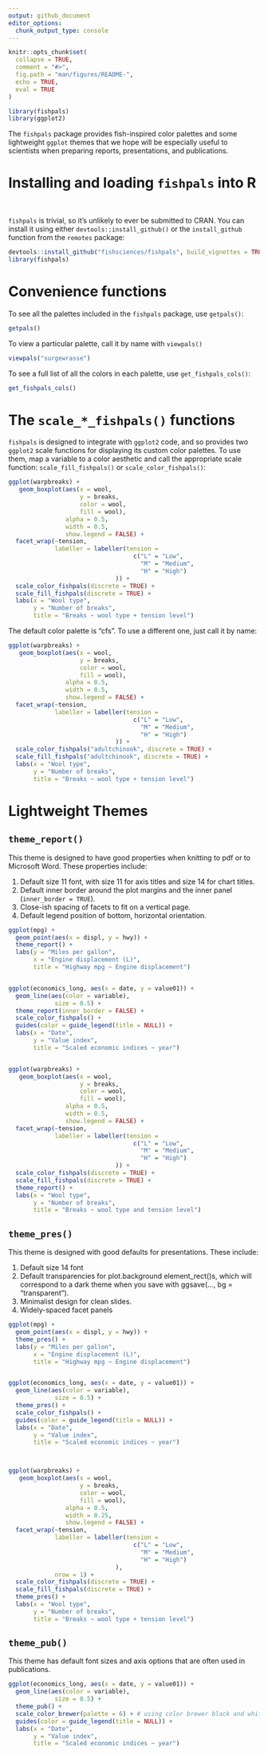 ```yaml
---
output: github_document
editor_options: 
  chunk_output_type: console
---
```


<!-- README.md is generated from README.Rmd. Please edit that file -->

```r
knitr::opts_chunk$set(
  collapse = TRUE,
  comment = "#>",
  fig.path = "man/figures/README-",
  echo = TRUE,
  eval = TRUE
)
```

```r
library(fishpals)
library(ggplot2)
```


The `fishpals` package provides fish-inspired color palettes and some lightweight `ggplot` themes that we hope will be especially useful to scientists when preparing reports, presentations, and publications.

# Installing and loading `fishpals` into R
<br>

`fishpals` is trivial, so it's unlikely to ever be submitted to CRAN.  You can install it using either `devtools::install_github()` or the `install_github` function from the `remotes` package:

```r

devtools::install_github("fishsciences/fishpals", build_vignettes = TRUE) 
library(fishpals)

```


# Convenience functions

To see all the palettes included in the `fishpals` package, use `getpals()`:

```r
getpals()

```


To view a particular palette, call it by name with `viewpals()`

```r
viewpals("surgewrasse")
```

To see a full list of all the colors in each palette, use `get_fishpals_cols()`:

```r
get_fishpals_cols()

```


# The `scale_*_fishpals()` functions

`fishpals` is designed to integrate with `ggplot2` code, and so provides two `ggplot2` scale functions for displaying its custom color palettes.  To use them, map a variable to a color aesthetic and call the appropriate scale function: `scale_fill_fishpals()` or `scale_color_fishpals()`:

```r

ggplot(warpbreaks) +
   geom_boxplot(aes(x = wool, 
                    y = breaks, 
                    color = wool,
                    fill = wool),
                alpha = 0.5,
                width = 0.5,
                show.legend = FALSE) +
  facet_wrap(~tension,
             labeller = labeller(tension = 
                                   c("L" = "Low",
                                     "M" = "Medium",
                                     "H" = "High")
                              )) +
  scale_color_fishpals(discrete = TRUE) +
  scale_fill_fishpals(discrete = TRUE) +
  labs(x = "Wool type",
       y = "Number of breaks",
       title = "Breaks ~ wool type + tension level")


```

The default color palette is "cfs".  To use a different one, just call it by name:

```r
ggplot(warpbreaks) +
   geom_boxplot(aes(x = wool, 
                    y = breaks, 
                    color = wool,
                    fill = wool),
                alpha = 0.5,
                width = 0.5,
                show.legend = FALSE) +
  facet_wrap(~tension,
             labeller = labeller(tension = 
                                   c("L" = "Low",
                                     "M" = "Medium",
                                     "H" = "High")
                              )) +
  scale_color_fishpals("adultchinook", discrete = TRUE) +
  scale_fill_fishpals("adultchinook", discrete = TRUE) +
  labs(x = "Wool type",
       y = "Number of breaks",
       title = "Breaks ~ wool type + tension level")
```


# Lightweight Themes

## `theme_report()`

This theme is designed to have good properties when knitting to pdf or to Microsoft Word.  These properties include:

1. Default size 11 font, with size 11 for axis titles and size 14 for chart titles.
2. Default inner border around the plot margins and the inner panel (`inner_border = TRUE`).
3. Close-ish spacing of facets to fit on a vertical page.
4. Default legend position of bottom, horizontal orientation.


```r
ggplot(mpg) +
  geom_point(aes(x = displ, y = hwy)) +
  theme_report() +
  labs(y = "Miles per gallon",
       x = "Engine displacement (L)",
       title = "Highway mpg ~ Engine displacement")


ggplot(economics_long, aes(x = date, y = value01)) +
  geom_line(aes(color = variable),
             size = 0.5) +
  theme_report(inner_border = FALSE) +
  scale_color_fishpals() +
  guides(color = guide_legend(title = NULL)) +
  labs(x = "Date",
       y = "Value index",
       title = "Scaled economic indices ~ year") 


ggplot(warpbreaks) +
   geom_boxplot(aes(x = wool, 
                    y = breaks, 
                    color = wool,
                    fill = wool),
                alpha = 0.5,
                width = 0.5,
                show.legend = FALSE) +
  facet_wrap(~tension,
             labeller = labeller(tension = 
                                   c("L" = "Low",
                                     "M" = "Medium",
                                     "H" = "High")
                              )) +
  scale_color_fishpals(discrete = TRUE) +
  scale_fill_fishpals(discrete = TRUE) +
  theme_report() +
  labs(x = "Wool type",
       y = "Number of breaks",
       title = "Breaks ~ wool type and tension level")

```


## `theme_pres()`

This theme is designed with good defaults for presentations.  These include:

1. Default size 14 font
2. Default transparencies for plot.background element_rect()s, which will correspond to a dark theme when you save with ggsave(..., bg = "transparent").
3. Minimalist design for clean slides.
4. Widely-spaced facet panels

```r
ggplot(mpg) +
  geom_point(aes(x = displ, y = hwy)) +
  theme_pres() +
  labs(y = "Miles per gallon",
       x = "Engine displacement (L)",
       title = "Highway mpg ~ Engine displacement")


ggplot(economics_long, aes(x = date, y = value01)) +
  geom_line(aes(color = variable),
             size = 0.5) +
  theme_pres() +
  scale_color_fishpals() +
  guides(color = guide_legend(title = NULL)) +
  labs(x = "Date",
       y = "Value index",
       title = "Scaled economic indices ~ year") 



ggplot(warpbreaks) +
   geom_boxplot(aes(x = wool, 
                    y = breaks, 
                    color = wool,
                    fill = wool),
                alpha = 0.5,
                width = 0.25,
                show.legend = FALSE) +
  facet_wrap(~tension,
             labeller = labeller(tension = 
                                   c("L" = "Low",
                                     "M" = "Medium",
                                     "H" = "High")
                              ),
             nrow = 1) +
  scale_color_fishpals(discrete = TRUE) +
  scale_fill_fishpals(discrete = TRUE) +
  theme_pres() +
  labs(x = "Wool type",
       y = "Number of breaks",
       title = "Breaks ~ wool type + tension level")

```


## `theme_pub()` 

This theme has default font sizes and axis options that are often used in publications.

```r

ggplot(economics_long, aes(x = date, y = value01)) +
  geom_line(aes(color = variable),
             size = 0.5) +
  theme_pub() +
  scale_color_brewer(palette = 6) + # using color brewer black and white palette for demonstration
  guides(color = guide_legend(title = NULL)) +
  labs(x = "Date",
       y = "Value index",
       title = "Scaled economic indices ~ year") 

```





